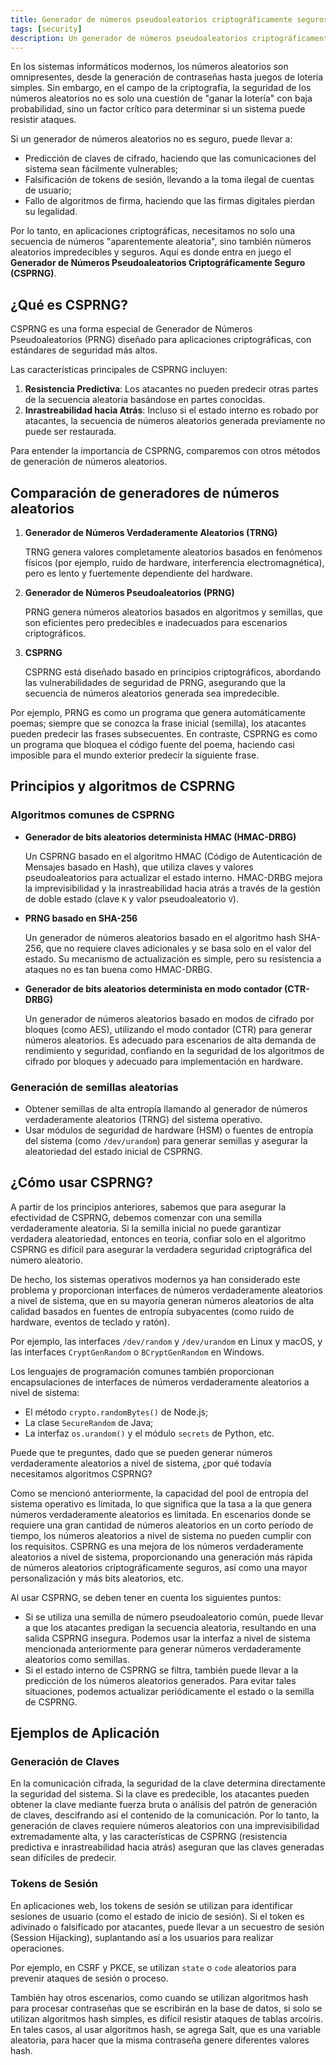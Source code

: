```yaml
---
title: Generador de números pseudoaleatorios criptográficamente seguros
tags: [security]
description: Un generador de números pseudoaleatorios criptográficamente seguros (CSPRNG) es un generador de números pseudoaleatorios que genera números aleatorios adecuados para su uso en aplicaciones criptográficas donde la seguridad de los datos es importante.
---
```


En los sistemas informáticos modernos, los números aleatorios son omnipresentes, desde la generación de contraseñas hasta juegos de lotería simples. Sin embargo, en el campo de la criptografía, la seguridad de los números aleatorios no es solo una cuestión de "ganar la lotería" con baja probabilidad, sino un factor crítico para determinar si un sistema puede resistir ataques.

Si un generador de números aleatorios no es seguro, puede llevar a:

- Predicción de claves de cifrado, haciendo que las comunicaciones del sistema sean fácilmente vulnerables;
- Falsificación de tokens de sesión, llevando a la toma ilegal de cuentas de usuario;
- Fallo de algoritmos de firma, haciendo que las firmas digitales pierdan su legalidad.

Por lo tanto, en aplicaciones criptográficas, necesitamos no solo una secuencia de números "aparentemente aleatoria", sino también números aleatorios impredecibles y seguros. Aquí es donde entra en juego el **Generador de Números Pseudoaleatorios Criptográficamente Seguro (CSPRNG)**.

## ¿Qué es CSPRNG?

CSPRNG es una forma especial de Generador de Números Pseudoaleatorios (PRNG) diseñado para aplicaciones criptográficas, con estándares de seguridad más altos.

Las características principales de CSPRNG incluyen:

1. **Resistencia Predictiva**: Los atacantes no pueden predecir otras partes de la secuencia aleatoria basándose en partes conocidas.
2. **Inrastreabilidad hacia Atrás**: Incluso si el estado interno es robado por atacantes, la secuencia de números aleatorios generada previamente no puede ser restaurada.

Para entender la importancia de CSPRNG, comparemos con otros métodos de generación de números aleatorios.

## Comparación de generadores de números aleatorios

1. **Generador de Números Verdaderamente Aleatorios (TRNG)**
    
    TRNG genera valores completamente aleatorios basados en fenómenos físicos (por ejemplo, ruido de hardware, interferencia electromagnética), pero es lento y fuertemente dependiente del hardware.
    
2. **Generador de Números Pseudoaleatorios (PRNG)**
    
    PRNG genera números aleatorios basados en algoritmos y semillas, que son eficientes pero predecibles e inadecuados para escenarios criptográficos.
    
3. **CSPRNG**
    
    CSPRNG está diseñado basado en principios criptográficos, abordando las vulnerabilidades de seguridad de PRNG, asegurando que la secuencia de números aleatorios generada sea impredecible.
    

Por ejemplo, PRNG es como un programa que genera automáticamente poemas; siempre que se conozca la frase inicial (semilla), los atacantes pueden predecir las frases subsecuentes. En contraste, CSPRNG es como un programa que bloquea el código fuente del poema, haciendo casi imposible para el mundo exterior predecir la siguiente frase.

## Principios y algoritmos de CSPRNG

### Algoritmos comunes de CSPRNG

- **Generador de bits aleatorios determinista HMAC (HMAC-DRBG)**
    
    Un CSPRNG basado en el algoritmo HMAC (Código de Autenticación de Mensajes basado en Hash), que utiliza claves y valores pseudoaleatorios para actualizar el estado interno. HMAC-DRBG mejora la imprevisibilidad y la inrastreabilidad hacia atrás a través de la gestión de doble estado (clave `K` y valor pseudoaleatorio `V`).
    
- **PRNG basado en SHA-256**
    
    Un generador de números aleatorios basado en el algoritmo hash SHA-256, que no requiere claves adicionales y se basa solo en el valor del estado. Su mecanismo de actualización es simple, pero su resistencia a ataques no es tan buena como HMAC-DRBG.
    
- **Generador de bits aleatorios determinista en modo contador (CTR-DRBG)**
    
    Un generador de números aleatorios basado en modos de cifrado por bloques (como AES), utilizando el modo contador (CTR) para generar números aleatorios. Es adecuado para escenarios de alta demanda de rendimiento y seguridad, confiando en la seguridad de los algoritmos de cifrado por bloques y adecuado para implementación en hardware.
    

### Generación de semillas aleatorias

- Obtener semillas de alta entropía llamando al generador de números verdaderamente aleatorios (TRNG) del sistema operativo.
- Usar módulos de seguridad de hardware (HSM) o fuentes de entropía del sistema (como `/dev/urandom`) para generar semillas y asegurar la aleatoriedad del estado inicial de CSPRNG.

## ¿Cómo usar CSPRNG?

A partir de los principios anteriores, sabemos que para asegurar la efectividad de CSPRNG, debemos comenzar con una semilla verdaderamente aleatoria. Si la semilla inicial no puede garantizar verdadera aleatoriedad, entonces en teoría, confiar solo en el algoritmo CSPRNG es difícil para asegurar la verdadera seguridad criptográfica del número aleatorio.

De hecho, los sistemas operativos modernos ya han considerado este problema y proporcionan interfaces de números verdaderamente aleatorios a nivel de sistema, que en su mayoría generan números aleatorios de alta calidad basados en fuentes de entropía subyacentes (como ruido de hardware, eventos de teclado y ratón).

Por ejemplo, las interfaces `/dev/random` y `/dev/urandom` en Linux y macOS, y las interfaces `CryptGenRandom` o `BCryptGenRandom` en Windows.

Los lenguajes de programación comunes también proporcionan encapsulaciones de interfaces de números verdaderamente aleatorios a nivel de sistema:

- El método `crypto.randomBytes()` de Node.js;
- La clase `SecureRandom` de Java;
- La interfaz `os.urandom()` y el módulo `secrets` de Python, etc.

Puede que te preguntes, dado que se pueden generar números verdaderamente aleatorios a nivel de sistema, ¿por qué todavía necesitamos algoritmos CSPRNG?

Como se mencionó anteriormente, la capacidad del pool de entropía del sistema operativo es limitada, lo que significa que la tasa a la que genera números verdaderamente aleatorios es limitada. En escenarios donde se requiere una gran cantidad de números aleatorios en un corto período de tiempo, los números aleatorios a nivel de sistema no pueden cumplir con los requisitos. CSPRNG es una mejora de los números verdaderamente aleatorios a nivel de sistema, proporcionando una generación más rápida de números aleatorios criptográficamente seguros, así como una mayor personalización y más bits aleatorios, etc.

Al usar CSPRNG, se deben tener en cuenta los siguientes puntos:

- Si se utiliza una semilla de número pseudoaleatorio común, puede llevar a que los atacantes predigan la secuencia aleatoria, resultando en una salida CSPRNG insegura. Podemos usar la interfaz a nivel de sistema mencionada anteriormente para generar números verdaderamente aleatorios como semillas.
- Si el estado interno de CSPRNG se filtra, también puede llevar a la predicción de los números aleatorios generados. Para evitar tales situaciones, podemos actualizar periódicamente el estado o la semilla de CSPRNG.

## Ejemplos de Aplicación

### Generación de Claves

En la comunicación cifrada, la seguridad de la clave determina directamente la seguridad del sistema. Si la clave es predecible, los atacantes pueden obtener la clave mediante fuerza bruta o análisis del patrón de generación de claves, descifrando así el contenido de la comunicación. Por lo tanto, la generación de claves requiere números aleatorios con una imprevisibilidad extremadamente alta, y las características de CSPRNG (resistencia predictiva e inrastreabilidad hacia atrás) aseguran que las claves generadas sean difíciles de predecir.

### Tokens de Sesión

En aplicaciones web, los tokens de sesión se utilizan para identificar sesiones de usuario (como el estado de inicio de sesión). Si el token es adivinado o falsificado por atacantes, puede llevar a un secuestro de sesión (Session Hijacking), suplantando así a los usuarios para realizar operaciones.

Por ejemplo, en CSRF y PKCE, se utilizan `state` o `code` aleatorios para prevenir ataques de sesión o proceso.

También hay otros escenarios, como cuando se utilizan algoritmos hash para procesar contraseñas que se escribirán en la base de datos, si solo se utilizan algoritmos hash simples, es difícil resistir ataques de tablas arcoíris. En tales casos, al usar algoritmos hash, se agrega Salt, que es una variable aleatoria, para hacer que la misma contraseña genere diferentes valores hash.